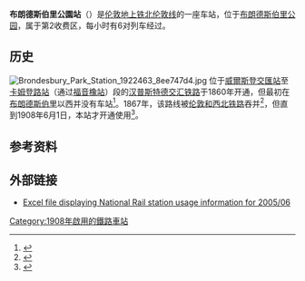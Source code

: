 {{Infobox London station
| name          = Brondesbury Park
| symbol        = overground
| image_name    = Brondesbury Park railway station MMB 06 378218.jpg
| locale        = [[布朗德斯伯里公园|布朗德斯伯里公园]]
| borough       = [[布伦特区|布伦特区]]
| manager       = [[倫敦地上鐵|倫敦地上鐵]]
| owner         = [[英國國營鐵路公司|英國國營鐵路公司]]
| railcode      = BSP
| platforms     = 2
| fare_zone     = 2
<!--
| railexits0405 = {{pad|1em}} 0.110
| railexits0506 = {{increase}} 0.126
| railexits0607 = {{increase}} 0.906
| railexits0708 = {{decrease}} 0.847
| railexits0809 = {{decrease}} 0.627
| railexits0910 = {{decrease}} 0.520 -->
| railexits1011 = {{increase}} 0.741
| railexits1112 = {{increase}} 1.113
| railexits1213 = {{increase}} 1.379
| railexits1314 = {{increase}} 1.790
| railexits1415 = {{increase}} 1.839
| latitude      = 51.5407
| longitude     = -0.2103
| original      = [[伦敦和西北铁路|伦敦和西北铁路]]
| pregroup      = 伦敦和西北铁路
| postgroup     = [[倫敦米德蘭和蘇格蘭鐵路|倫敦米德蘭和蘇格蘭鐵路]]
| years1        = 1908年6月1日
| events1       = 開業
| dft_category  = E
}}

'''布朗德斯伯里公園站'''（{{lang-en|Brondesbury Park station}}）是[[伦敦地上铁|伦敦地上铁]][[北伦敦线|北伦敦线]]的一座车站，位于[[布朗德斯伯里公园|布朗德斯伯里公园]]，属于第2收费区，每小时有6对列车经过。

==历史==
[[File:Brondesbury_Park_Station_1922463_8ee747d4.jpg|thumb]]
位于[[威爾斯登交匯站|威爾斯登交匯站]]至[[卡姆登路站|卡姆登路站]]（通过[[福音橡站|福音橡站]]）段的[[汉普斯特德交汇铁路|汉普斯特德交汇铁路]]于1860年开通，但最初在[[布朗德斯伯里|布朗德斯伯里]]以西并没有车站<ref>{{cite book |title=London Railway Atlas |first=Joe |last=Brown |publisher=Ian Allan Publishing|date=November 2006 |location=Hersham |isbn=0-7110-3137-1 |id=0611/3 |at=pp. 20–22 |ref=harv }}</ref>。1867年，该路线被[[伦敦和西北铁路|伦敦和西北铁路]]吞并<ref>{{cite book |last=Awdry |first=Christopher |authorlink=|title=Encyclopaedia of British Railway Companies |year=1990 |publisher=Guild Publishing |location=London |id=CN 8983 |page=79 |ref=harv }}</ref>，但直到1908年6月1日，本站才开通使用<ref>{{cite book |last=Butt |first=R.V.J. |title=The Directory of Railway Stations |year=1995 |publisher=Patrick Stephens Ltd |location=Yeovil |isbn=1-85260-508-1 |id=R508 |page=46 |ref=harv }}</ref>。

==参考资料==
{{reflist}}

==外部链接==
* [http://www.rail-reg.gov.uk/upload/xls/station_usage_2005-06.xls Excel file displaying National Rail station usage information for 2005/06] {{Wayback|url=http://www.rail-reg.gov.uk/upload/xls/station_usage_2005-06.xls |date=20130122100934 }}

{{倫敦地上鐵北倫敦線}}

[[Category:1908年啟用的鐵路車站|Category:1908年啟用的鐵路車站]]